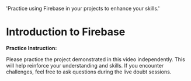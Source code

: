 
  'Practice using Firebase in your projects to enhance your skills.'

<HeroPattern />

# Introduction to Firebase

**Practice Instruction:**

Please practice the project demonstrated in this video independently. This will help reinforce your understanding and skills. If you encounter challenges, feel free to ask questions during the live doubt sessions.
